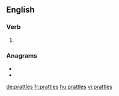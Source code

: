 ==English==

===Verb===
{{head|en|verb form}}

# {{en-third-person singular of|prattle}}

===Anagrams===
* {{l|en|platters}}
* {{l|en|splatter}}

[[de:prattles]]
[[fr:prattles]]
[[hu:prattles]]
[[vi:prattles]]
